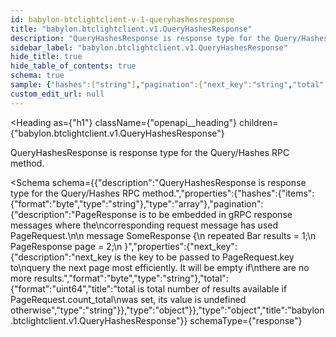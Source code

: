 ```yaml
---
id: babylon-btclightclient-v-1-queryhashesresponse
title: "babylon.btclightclient.v1.QueryHashesResponse"
description: "QueryHashesResponse is response type for the Query/Hashes RPC method."
sidebar_label: "babylon.btclightclient.v1.QueryHashesResponse"
hide_title: true
hide_table_of_contents: true
schema: true
sample: {"hashes":["string"],"pagination":{"next_key":"string","total":"string"}}
custom_edit_url: null
---
```



<Heading
  as={"h1"}
  className={"openapi__heading"}
  children={"babylon.btclightclient.v1.QueryHashesResponse"}
>
</Heading>



QueryHashesResponse is response type for the Query/Hashes RPC method.

<Schema
  schema={{"description":"QueryHashesResponse is response type for the Query/Hashes RPC method.","properties":{"hashes":{"items":{"format":"byte","type":"string"},"type":"array"},"pagination":{"description":"PageResponse is to be embedded in gRPC response messages where the\ncorresponding request message has used PageRequest.\n\n message SomeResponse {\n         repeated Bar results = 1;\n         PageResponse page = 2;\n }","properties":{"next_key":{"description":"next_key is the key to be passed to PageRequest.key to\nquery the next page most efficiently. It will be empty if\nthere are no more results.","format":"byte","type":"string"},"total":{"format":"uint64","title":"total is total number of results available if PageRequest.count_total\nwas set, its value is undefined otherwise","type":"string"}},"type":"object"}},"type":"object","title":"babylon.btclightclient.v1.QueryHashesResponse"}}
  schemaType={"response"}
>
  
</Schema>
            